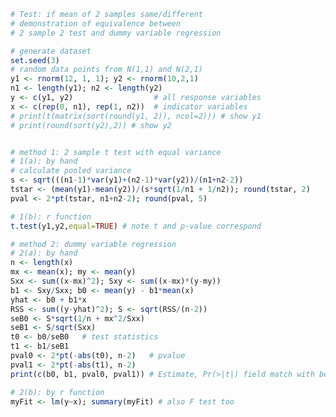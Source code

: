 


```r
# Test: if mean of 2 samples same/different
# demonstration of equivalence between 
# 2 sample 2 test and dummy variable regression

# generate dataset 
set.seed(3)
# random data points from N(1,1) and N(2,1)
y1 <- rnorm(12, 1, 1); y2 <- rnorm(10,2,1)
n1 <- length(y1); n2 <- length(y2)
y <- c(y1, y2)                  # all response variables
x <- c(rep(0, n1), rep(1, n2))  # indicator variables
# print(t(matrix(sort(round(y1, 2)), ncol=2))) # show y1
# print(round(sort(y2),2)) # show y2


# method 1: 2 sample t test with equal variance 
# 1(a): by hand
# calculate pooled variance
s <- sqrt(((n1-1)*var(y1)+(n2-1)*var(y2))/(n1+n2-2))
tstar <- (mean(y1)-mean(y2))/(s*sqrt(1/n1 + 1/n2)); round(tstar, 2)
pval <- 2*pt(tstar, n1+n2-2); round(pval, 5)

# 1(b): r function 
t.test(y1,y2,equal=TRUE) # note t and p-value correspond

# method 2: dummy variable regression 
# 2(a): by hand
n <- length(x)
mx <- mean(x); my <- mean(y)
Sxx <- sum((x-mx)^2); Sxy <- sum((x-mx)*(y-my))
b1 <- Sxy/Sxx; b0 <- mean(y) - b1*mean(x)
yhat <- b0 + b1*x
RSS <- sum((y-yhat)^2); S <- sqrt(RSS/(n-2))
seB0 <- S*sqrt(1/n + mx^2/Sxx)
seB1 <- S/sqrt(Sxx)
t0 <- b0/seB0   # test statistics
t1 <- b1/seB1
pval0 <- 2*pt(-abs(t0), n-2)   # pvalue 
pval1 <- 2*pt(-abs(t1), n-2)
print(c(b0, b1, pval0, pval1)) # Estimate, Pr(>|t|) field match with below

# 2(b): by r function 
myFit <- lm(y~x); summary(myFit) # also F test too
```